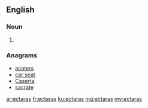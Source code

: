==English==

===Noun===
{{head|en|noun plural form}}

# {{plural of|ectara|lang=en}}

===Anagrams===
* [[acaters#English|acaters]]
* [[car seat#English|car seat]]
* [[Caserta#English|Caserta]]
* [[sacrate#English|sacrate]]

[[ar:ectaras]]
[[fr:ectaras]]
[[ku:ectaras]]
[[mg:ectaras]]
[[my:ectaras]]